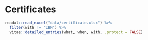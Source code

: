 
# Certificates

```r
readxl::read_excel("data/certificate.xlsx") %>%
  filter(with != "IBM") %>%
  vitae::detailed_entries(what, when, with, .protect = FALSE)
```
